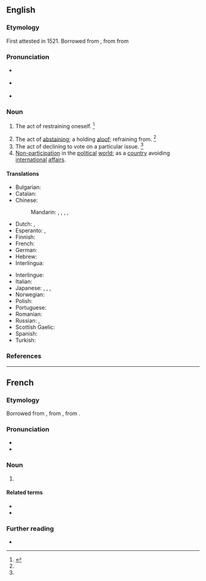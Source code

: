 ==English==

===Etymology===
First attested in 1521. Borrowed from {{bor|en|fr|abstention}}, from {{der|en|LL.|abstēntiō}} from {{der|en|la|abstinēō||withhold, to abstain}}

===Pronunciation===
* {{a|RP}} {{IPA|/əbˈstɛn.ʃn̩/|lang=en}}
* {{a|US}} {{IPA|/æbˈstɛn.ʃn̩/|/əbˈstɛn.ʃn̩/|/æbˈstɛn.t͡ʃn̩/|/əbˈstɛn.t͡ʃn̩/|lang=en}}
* {{audio|en-us-abstention.ogg|Audio (US)|lang=en}}

===Noun===
{{en-noun|~}}

# {{lb|en|obsolete}} The act of restraining oneself. {{defdate|Attested from the early 16<sup>th</sup> century until the med 17<sup>th</sup> century.}}<ref name=SOED>{{R:SOED5|page=9}}</ref>
# The act of [[abstaining]]; a holding [[aloof]]; refraining from. {{defdate|First attested in the early 17<sup>th</sup> century.}}<ref name=SOED/>
# The act of declining to vote on a particular issue. {{defdate|First attested in the late 19<sup>th</sup> century.}}<ref name=SOED/>
# [[Non-participation]] in the [[political]] [[world]]; as a [[country]] avoiding [[international]] [[affairs]].

====Translations====
{{trans-top|the act of abstaining}}
* Bulgarian: {{t+|bg|въздържаност}}
* Catalan: {{t|ca|abstenció|f}}
* Chinese:
*: Mandarin: {{t+|cmn|棄權|sc=Hani}}, {{t+|cmn|弃权|tr=qìquán|sc=Hani}} {{qualifier|failing to exercise a right}}, {{t+|cmn|戒除|tr=jièchú|sc=Hani}} {{qualifier|bad habits}}, {{t+|cmn|戒酒|tr=jièjiǔ|sc=Hani}} {{qualifier|alcohol}}, {{t+|cmn|禁酒|tr=jìnjiǔ|sc=Hani}} {{qualifier|alcohol}}
* Dutch: {{t+|nl|onthouding|f}}, {{t+|nl|abstinentie|f}}
* Esperanto: {{t|eo|sindeteno}}, {{t|eo|abstino}}
* Finnish: {{t|fi|pidättäytyminen}}
* French: {{t+|fr|abstention|f}}
* German: {{t+|de|Enthaltung|f}}
* Hebrew: {{t|he|הימנעו|f|tr=(himan'ut|sc=Hebr}}
* Interlingua: {{t|ia|abstention}}
{{trans-mid}}
* Interlingue: {{t|ie|abstention}}
* Italian: {{t+|it|astensione}}
* Japanese: {{t|ja|慎む|tr=つつしむこと, tsutsushimu koto|alt=慎むこと|sc=Jpan}}, {{t|ja|禁酒|tr=きんしゅ, kinshu|sc=Jpan}} {{qualifier|alcohol}}, {{t|ja|棄権|tr=きけん, kiken|sc=Jpan}} {{qualifier|failing to exercise a right}}, {{t+|ja|不参加|tr=ふさんか, fusanka|sc=Jpan}} {{qualifier|non-participation}}
* Norwegian: {{t|no|avhold|n}}
* Polish: {{t+|pl|abstynencja|f}}
* Portuguese: {{t+|pt|abstenção|f}}
* Romanian: {{t+|ro|abținere|f}}
* Russian: {{t+|ru|воздержа́ние|n}}, {{t+|ru|возде́ржанность|f}}
* Scottish Gaelic: {{t|gd|seachnadh|m}}
* Spanish: {{t+|es|abstención|f}}
* Turkish: {{t+|tr|çekimserlik}}
{{trans-bottom}}

===References===
<references/>

----

==French==

===Etymology===
Borrowed from {{bor|fr|LL.|abstentio|abstentiō, abstentiōnem}}, from {{der|fr|la|abstentus}}, from {{m|la|abstineō}}.

===Pronunciation===
* {{fr-IPA}}
* {{audio|Fr-abstention.ogg|Audio|lang=fr}}

===Noun===
{{fr-noun|f}}

# {{l|fr|abstention}}

====Related terms====
* {{l|fr|abstenir}}
* {{l|fr|abstinence}}

===Further reading===
* {{R:TLFi}}